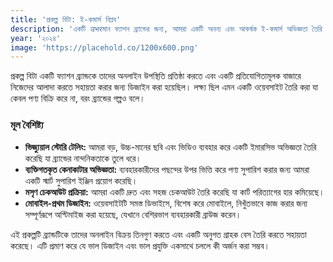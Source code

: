 ```yaml
---
title: 'প্রকল্প বিটা: ই-কমার্স বিপ্লব'
description: 'একটি उभरমান ফ্যাশন ব্র্যান্ডের জন্য, আমরা একটি অনন্য এবং আকর্ষক ই-কমার্স অভিজ্ঞতা তৈরি করেছি যা বিক্রয় বাড়াতে এবং ব্র্যান্ডের আনুগত্য তৈরি করতে সহায়তা করেছে।'
year: '২০২৪'
image: 'https://placehold.co/1200x600.png'
---
```


প্রকল্প বিটা একটি ফ্যাশন ব্র্যান্ডকে তাদের অনলাইন উপস্থিতি প্রতিষ্ঠা করতে এবং একটি প্রতিযোগিতামূলক বাজারে নিজেদের আলাদা করতে সহায়তা করার জন্য ডিজাইন করা হয়েছিল। লক্ষ্য ছিল এমন একটি ওয়েবসাইট তৈরি করা যা কেবল পণ্য বিক্রি করে না, বরং ব্র্যান্ডের গল্পও বলে।

### মূল বৈশিষ্ট্য

- **ভিজ্যুয়াল স্টোরি টেলিং:** আমরা বড়, উচ্চ-মানের ছবি এবং ভিডিও ব্যবহার করে একটি ইমারসিভ অভিজ্ঞতা তৈরি করেছি যা ব্র্যান্ডের নান্দনিকতাকে তুলে ধরে।
- **ব্যক্তিগতকৃত কেনাকাটার অভিজ্ঞতা:** ব্যবহারকারীদের পছন্দের উপর ভিত্তি করে পণ্য সুপারিশ করার জন্য আমরা একটি স্মার্ট সুপারিশ ইঞ্জিন প্রয়োগ করেছি।
- **মসৃণ চেকআউট প্রক্রিয়া:** আমরা একটি দ্রুত এবং সহজ চেকআউট তৈরি করেছি যা কার্ট পরিত্যাগের হার কমিয়েছে।
- **মোবাইল-প্রথম ডিজাইন:** ওয়েবসাইটটি সমস্ত ডিভাইসে, বিশেষ করে মোবাইলে, নিখুঁতভাবে কাজ করার জন্য সম্পূর্ণরূপে অপ্টিমাইজ করা হয়েছে, যেখানে বেশিরভাগ ব্যবহারকারী ব্রাউজ করেন।

এই প্রকল্পটি ব্র্যান্ডটিকে তাদের অনলাইন বিক্রয় তিনগুণ করতে এবং একটি অনুগত গ্রাহক বেস তৈরি করতে সহায়তা করেছে। এটি প্রমাণ করে যে ভাল ডিজাইন এবং ভাল প্রযুক্তি একসাথে চললে কী অর্জন করা সম্ভব।